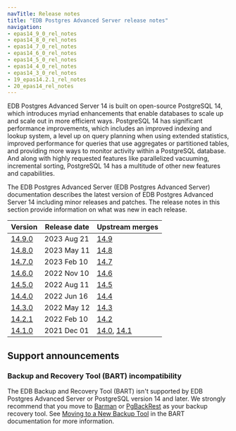 ```yaml
---
navTitle: Release notes
title: "EDB Postgres Advanced Server release notes"
navigation:
- epas14_9_0_rel_notes
- epas14_8_0_rel_notes
- epas14_7_0_rel_notes
- epas14_6_0_rel_notes
- epas14_5_0_rel_notes
- epas14_4_0_rel_notes
- epas14_3_0_rel_notes
- 19_epas14.2.1_rel_notes
- 20_epas14_rel_notes
---
```


EDB Postgres Advanced Server 14 is built on open-source PostgreSQL 14, which introduces myriad enhancements that enable databases to scale up and scale out in more efficient ways. PostgreSQL 14 has significant performance improvements, which includes an improved indexing and lookup system, a level up on query planning when using extended statistics, improved performance for queries that use aggregates or partitioned tables, and providing more ways to monitor activity within a PostgreSQL database. And along with highly requested features like parallelized vacuuming, incremental sorting, PostgreSQL 14 has a multitude of other new features and capabilities.

The EDB Postgres Advanced Server (EDB Postgres Advanced Server) documentation describes the latest version of EDB Postgres Advanced Server 14 including minor releases and patches. The release notes in this section provide information on what was new in each release. 

| Version                               | Release date | Upstream merges                                                                                                  | 
| ------------------------------------- | ------------ | ---------------------------------------------------------------------------------------------------------------- | 
| [14.9.0](epas14_9_0_rel_notes)       | 2023 Aug 21  | [14.9](https://www.postgresql.org/docs/14/release-14-9.html)                                                     |    
| [14.8.0](epas14_8_0_rel_notes)        | 2023 May 11  | [14.8](https://www.postgresql.org/docs/14/release-14-8.html)                                                     |
| [14.7.0](epas14_7_0_rel_notes)        | 2023 Feb 10  | [14.7](https://www.postgresql.org/docs/14/release-14-7.html)                                                     |
| [14.6.0](epas14_6_0_rel_notes)        | 2022 Nov 10  | [14.6](https://www.postgresql.org/docs/14/release-14-6.html)                                                     |
| [14.5.0](epas14_5_0_rel_notes)        | 2022 Aug 11  | [14.5](https://www.postgresql.org/docs/14/release-14-5.html)                                                     |
| [14.4.0](epas14_4_0_rel_notes)        | 2022 Jun 16  | [14.4](https://www.postgresql.org/docs/14/release-14-4.html)                                                     |
| [14.3.0](epas14_3_0_rel_notes)        | 2022 May 12  | [14.3](https://www.postgresql.org/docs/14/release-14-3.html)                                                     |
| [14.2.1](19_epas14.2.1_rel_notes)     | 2022 Feb 10  | [14.2](https://www.postgresql.org/docs/14/release-14-2.html)                                                     |
| [14.1.0](20_epas14_rel_notes)         | 2021 Dec 01  | [14.0](https://www.postgresql.org/docs/14/release-14.html), [14.1](https://www.postgresql.org/docs/14/release-14-1.html)  |

## Support announcements

### Backup and Recovery Tool (BART) incompatibility

The EDB Backup and Recovery Tool (BART) isn't supported by EDB Postgres Advanced Server or PostgreSQL version 14 and later. We strongly recommend that you move to [Barman](/supported-open-source/barman/) or [PgBackRest](/supported-open-source/pgbackrest/) as your backup recovery tool. See [Moving to a New Backup Tool](/bart/latest/bart_migration/) in the BART documentation for more information.
